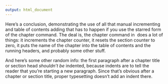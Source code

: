 ```yaml
---
output: html_document
---
```


\chapter*{Conclusion}
         \addcontentsline{toc}{chapter}{Conclusion}
	\chaptermark{Conclusion}
	\markboth{Conclusion}{Conclusion}
<!--	
	\setcounter{chapter}{2}
	\setcounter{section}{0}
-->

Here's a conclusion, demonstrating the use of all that manual incrementing and table of contents adding that has to happen if you use the starred form of the chapter command. The deal is, the chapter command in \LaTeX\ does a lot of things: it increments the chapter counter, it resets the section counter to zero, it puts the name of the chapter into the table of contents and the running headers, and probably some other stuff.

<!--
So, if you remove all that stuff because you don't like it to say ``Chapter 4: Conclusion'', then you have to manually add all the things \LaTeX\ would normally do for you. Maybe someday we'll write a new chapter macro that doesn't add ``Chapter X'' to the beginning of every chapter title.
-->

\section{More info}
And here's some other random info: the first paragraph after a chapter title or section head _shouldn't be_ indented, because indents are to tell the reader that you're starting a new paragraph. Since that's obvious after a chapter or section title, proper typesetting doesn't add an indent there.

<!--
If you feel it necessary to include an appendix, it goes here.
-->

\appendix
\chapter{The First Appendix}
\chapter{The Second Appendix, for Fun}
